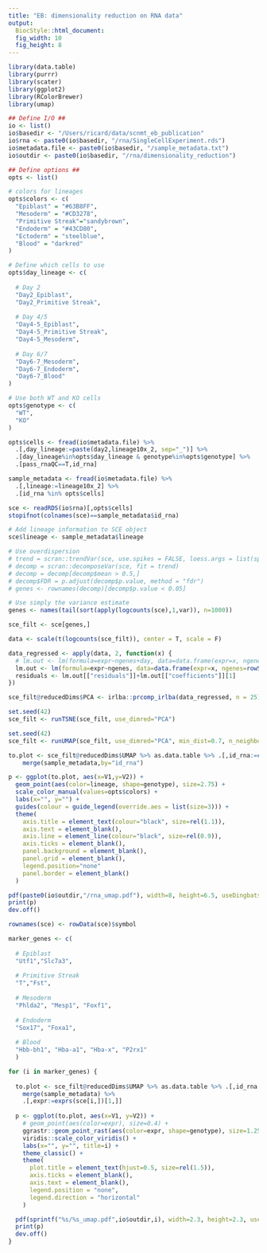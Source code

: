 ```yaml
---
title: "EB: dimensionality reduction on RNA data"
output: 
  BiocStyle::html_document: 
  fig_width: 10
  fig_height: 8
---
```

  
```r
library(data.table)
library(purrr)
library(scater)
library(ggplot2)
library(RColorBrewer)
library(umap)
```

```r

## Define I/O ##
io <- list()
io$basedir <- "/Users/ricard/data/scnmt_eb_publication"
io$rna <- paste0(io$basedir, "/rna/SingleCellExperiment.rds")
io$metadata.file <- paste0(io$basedir, "/sample_metadata.txt")
io$outdir <- paste0(io$basedir, "/rna/dimensionality_reduction")

## Define options ##
opts <- list()

# colors for lineages
opts$colors <- c(
  "Epiblast" = "#63B8FF",
  "Mesoderm" = "#CD3278",
  "Primitive Streak"="sandybrown",
  "Endoderm" = "#43CD80",
  "Ectoderm" = "steelblue",
  "Blood" = "darkred"
)

# Define which cells to use
opts$day_lineage <- c(
  
  # Day 2
  "Day2_Epiblast",
  "Day2_Primitive Streak",
  
  # Day 4/5
  "Day4-5_Epiblast",
  "Day4-5_Primitive Streak",
  "Day4-5_Mesoderm",
  
  # Day 6/7
  "Day6-7_Mesoderm",
  "Day6-7_Endoderm",
  "Day6-7_Blood"
)

# Use both WT and KO cells
opts$genotype <- c(
  "WT",
  "KO"
)

opts$cells <- fread(io$metadata.file) %>% 
  .[,day_lineage:=paste(day2,lineage10x_2, sep="_")] %>%
  .[day_lineage%in%opts$day_lineage & genotype%in%opts$genotype] %>%
  .[pass_rnaQC==T,id_rna]
```

<!-- Load cell metadata -->
```r
sample_metadata <- fread(io$metadata.file) %>% 
  .[,lineage:=lineage10x_2] %>%
  .[id_rna %in% opts$cells]
```

<!-- Load RNA expression data as a SingleCellExperiment object --> 
```r
sce <- readRDS(io$rna)[,opts$cells]
stopifnot(colnames(sce)==sample_metadata$id_rna)

# Add lineage information to SCE object
sce$lineage <- sample_metadata$lineage
```

<!-- Select HVG -->
```r

# Use overdispersion
# trend = scran::trendVar(sce, use.spikes = FALSE, loess.args = list(span = 0.05))
# decomp = scran::decomposeVar(sce, fit = trend)
# decomp = decomp[decomp$mean > 0.5,]
# decomp$FDR = p.adjust(decomp$p.value, method = "fdr")
# genes <- rownames(decomp)[decomp$p.value < 0.05]

# Use simply the variance estimate
genes <- names(tail(sort(apply(logcounts(sce),1,var)), n=1000))

sce_filt <- sce[genes,]
```

<!-- Regress out technical covariates -->
```r
data <- scale(t(logcounts(sce_filt)), center = T, scale = F)

data_regressed <- apply(data, 2, function(x) {
  # lm.out <- lm(formula=expr~ngenes+day, data=data.frame(expr=x, ngenes=rowSums(data>0), day=sce_filt$day));
  lm.out <- lm(formula=expr~ngenes, data=data.frame(expr=x, ngenes=rowSums(data>0)));
  residuals <- lm.out[["residuals"]]+lm.out[["coefficients"]][1]
})
```

<!-- PCA -->
```r
sce_filt@reducedDims$PCA <- irlba::prcomp_irlba(data_regressed, n = 25)$x
```

<!-- t-SNE -->
```r
set.seed(42)
sce_filt <- runTSNE(sce_filt, use_dimred="PCA")
```

<!-- UMAP -->
```r
set.seed(42)
sce_filt <- runUMAP(sce_filt, use_dimred="PCA", min_dist=0.7, n_neighbors=25)
```

<!-- Plot -->
```r
to.plot <- sce_filt@reducedDims$UMAP %>% as.data.table %>% .[,id_rna:=colnames(sce_filt)] %>%
    merge(sample_metadata,by="id_rna")

p <- ggplot(to.plot, aes(x=V1,y=V2)) +
  geom_point(aes(color=lineage, shape=genotype), size=2.75) +
  scale_color_manual(values=opts$colors) +
  labs(x="", y="") +
  guides(colour = guide_legend(override.aes = list(size=3))) +
  theme(
    axis.title = element_text(colour="black", size=rel(1.1)),
    axis.text = element_blank(),
    axis.line = element_line(colour="black", size=rel(0.9)),
    axis.ticks = element_blank(),
    panel.background = element_blank(),
    panel.grid = element_blank(),
    legend.position="none"
    panel.border = element_blank()
  )

pdf(paste0(io$outdir,"/rna_umap.pdf"), width=8, height=6.5, useDingbats = F)
print(p)
dev.off()
```

<!-- Highlight marker genes -->

```r
rownames(sce) <- rowData(sce)$symbol
```

```r
marker_genes <- c(
  
  # Epiblast
  "Utf1","Slc7a3",
  
  # Primitive Streak
  "T","Fst",          
  
  # Mesoderm
  "Phlda2", "Mesp1", "Foxf1",
  
  # Endoderm
  "Sox17", "Foxa1",
  
  # Blood
  "Hbb-bh1", "Hba-a1", "Hba-x", "P2rx1"
  )

for (i in marker_genes) {
  
  to.plot <- sce_filt@reducedDims$UMAP %>% as.data.table %>% .[,id_rna:=colnames(sce_filt)] %>%
    merge(sample_metadata) %>%
    .[,expr:=exprs(sce[i,])[1,]]
  
  p <- ggplot(to.plot, aes(x=V1, y=V2)) +
    # geom_point(aes(color=expr), size=0.4) +
    ggrastr::geom_point_rast(aes(color=expr, shape=genotype), size=1.25) +
    viridis::scale_color_viridis() +
    labs(x="", y="", title=i) +
    theme_classic() +
    theme(
      plot.title = element_text(hjust=0.5, size=rel(1.5)),
      axis.ticks = element_blank(),
      axis.text = element_blank(),
      legend.position = "none",
      legend.direction = "horizontal"
    )

  pdf(sprintf("%s/%s_umap.pdf",io$outdir,i), width=2.3, height=2.3, useDingbats = F)
  print(p)
  dev.off()
}
```

